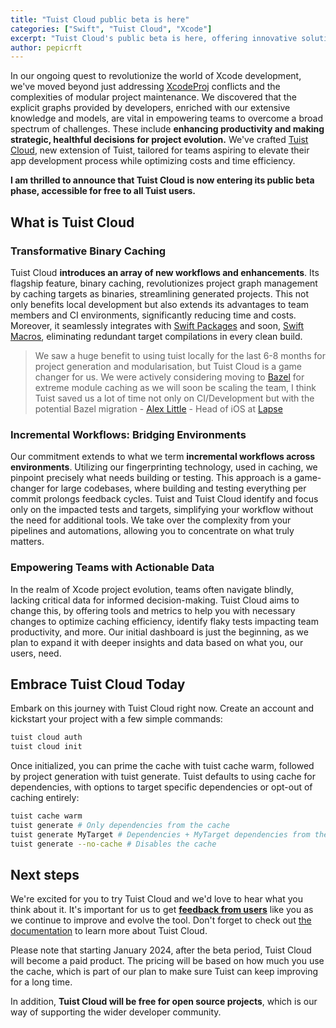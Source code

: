 ```yaml
---
title: "Tuist Cloud public beta is here"
categories: ["Swift", "Tuist Cloud", "Xcode"]
excerpt: "Tuist Cloud's public beta is here, offering innovative solutions for Xcode projects. Free for open-source, with exciting plans post-beta in 2024."
author: pepicrft
---
```


In our ongoing quest to revolutionize the world of Xcode development, we've moved beyond just addressing [XcodeProj](https://github.com/tuist/xcodeproj) conflicts and the complexities of modular project maintenance. We discovered that the explicit graphs provided by developers, enriched with our extensive knowledge and models, are vital in empowering teams to overcome a broad spectrum of challenges. These include **enhancing productivity and making strategic, healthful decisions for project evolution.** We've crafted [Tuist Cloud](https://tuist.io/cloud),  new extension of Tuist, tailored for teams aspiring to elevate their app development process while optimizing costs and time efficiency. 

**I am thrilled to announce that Tuist Cloud is now entering its public beta phase, accessible for free to all Tuist users.**

## What is Tuist Cloud

### Transformative Binary Caching

Tuist Cloud **introduces an array of new workflows and enhancements**. Its flagship feature, binary caching, revolutionizes project graph management by caching targets as binaries, streamlining generated projects. This not only benefits local development but also extends its advantages to team members and CI environments, significantly reducing time and costs. Moreover, it seamlessly integrates with [Swift Packages](https://developer.apple.com/documentation/xcode/swift-packages) and soon, [Swift Macros](https://docs.swift.org/swift-book/documentation/the-swift-programming-language/macros/), eliminating redundant target compilations in every clean build.

> We saw a huge benefit to using tuist locally for the last 6-8 months for project generation and modularisation, but Tuist Cloud is a game changer for us. We were actively considering moving to [Bazel](https://bazel.build) for extreme module caching as we will soon be scaling the team, I think Tuist saved us a lot of time not only on CI/Development but with the potential Bazel migration - [Alex Little](https://www.linkedin.com/in/alexanderjameslittle) - Head of iOS at [Lapse](https://www.lapse.com)

### Incremental Workflows: Bridging Environments

Our commitment extends to what we term **incremental workflows across environments**. Utilizing our fingerprinting technology, used in caching, we pinpoint precisely what needs building or testing. This approach is a game-changer for large codebases, where building and testing everything per commit prolongs feedback cycles. Tuist and Tuist Cloud identify and focus only on the impacted tests and targets, simplifying your workflow without the need for additional tools. We take over the complexity from your pipelines and automations, allowing you to concentrate on what truly matters.

### Empowering Teams with Actionable Data

In the realm of Xcode project evolution, teams often navigate blindly, lacking critical data for informed decision-making. Tuist Cloud aims to change this, by offering tools and metrics to help you with necessary changes to optimize caching efficiency, identify flaky tests impacting team productivity, and more. Our initial dashboard is just the beginning, as we plan to expand it with deeper insights and data based on what you, our users, need.

## Embrace Tuist Cloud Today

Embark on this journey with Tuist Cloud right now. Create an account and kickstart your project with a few simple commands:

```bash
tuist cloud auth
tuist cloud init
```

Once initialized, you can prime the cache with tuist cache warm, followed by project generation with tuist generate. Tuist defaults to using cache for dependencies, with options to target specific dependencies or opt-out of caching entirely:


```bash
tuist cache warm
tuist generate # Only dependencies from the cache
tuist generate MyTarget # Dependencies + MyTarget dependencies from the cache
tuist generate --no-cache # Disables the cache
```

## Next steps

We're excited for you to try Tuist Cloud and we'd love to hear what you think about it. It's important for us to get [**feedback from users**](mailto:cloud@tuist.io) like you as we continue to improve and evolve the tool. Don't forget to check out [the documentation](https://docs.tuist.io/documentation/tuist/tuist-cloud) to learn more about Tuist Cloud.

Please note that starting January 2024, after the beta period, Tuist Cloud will become a paid product. The pricing will be based on how much you use the cache, which is part of our plan to make sure Tuist can keep improving for a long time.

In addition, **Tuist Cloud will be free for open source projects**, which is our way of supporting the wider developer community.